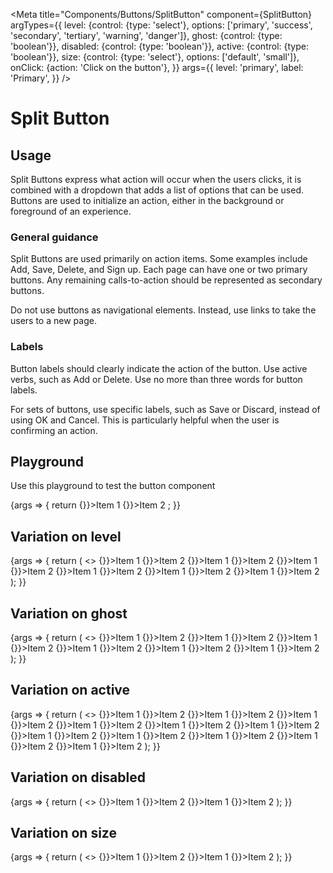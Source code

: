 
<Meta
  title="Components/Buttons/SplitButton"
  component={SplitButton}
  argTypes={{
    level: {control: {type: 'select'}, options: ['primary', 'success', 'secondary', 'tertiary', 'warning', 'danger']},
    ghost: {control: {type: 'boolean'}},
    disabled: {control: {type: 'boolean'}},
    active: {control: {type: 'boolean'}},
    size: {control: {type: 'select'}, options: ['default', 'small']},
    onClick: {action: 'Click on the button'},
  }}
  args={{
    level: 'primary',
    label: 'Primary',
  }}
/>

# Split Button

## Usage

Split Buttons express what action will occur when the users clicks, it is combined with a dropdown that adds a list of options that can be used. Buttons are used to initialize an action, either in the background or foreground of an experience.

### General guidance

Split Buttons are used primarily on action items. Some examples include Add, Save, Delete, and Sign up. Each page can have one or two primary buttons. Any remaining calls-to-action should be represented as secondary buttons.

Do not use buttons as navigational elements. Instead, use links to take the users to a new page.

### Labels

Button labels should clearly indicate the action of the button. Use active verbs, such as Add or Delete. Use no more than three words for button labels.

For sets of buttons, use specific labels, such as Save or Discard, instead of using OK and Cancel. This is particularly helpful when the user is confirming an action.

## Playground

Use this playground to test the button component

<Canvas>
  <Story name="Standard">
    {args => {
      return <SplitButton {...args}>
          <SplitButton.Item onClick={() => {}}>Item 1</SplitButton.Item>
          <SplitButton.Item onClick={() => {}}>Item 2</SplitButton.Item>
      </SplitButton>;
    }}
  </Story>
</Canvas>

<ArgsTable story="Standard" />

## Variation on level

<Canvas>
  <Story name="Level">
    {args => {
      return (
        <>
          <SplitButton {...args} level="primary" label="Primary">
            <SplitButton.Item onClick={() => {}}>Item 1</SplitButton.Item>
            <SplitButton.Item onClick={() => {}}>Item 2</SplitButton.Item>
          </SplitButton>
          <SplitButton {...args} level="success" label="Success">
            <SplitButton.Item onClick={() => {}}>Item 1</SplitButton.Item>
            <SplitButton.Item onClick={() => {}}>Item 2</SplitButton.Item>
          </SplitButton>
          <SplitButton {...args} level="secondary" label="Secondary">
            <SplitButton.Item onClick={() => {}}>Item 1</SplitButton.Item>
            <SplitButton.Item onClick={() => {}}>Item 2</SplitButton.Item>
          </SplitButton>
          <SplitButton {...args} level="tertiary" label="Tertiary">
            <SplitButton.Item onClick={() => {}}>Item 1</SplitButton.Item>
            <SplitButton.Item onClick={() => {}}>Item 2</SplitButton.Item>
          </SplitButton>
          <SplitButton {...args} level="warning" label="Warning">
            <SplitButton.Item onClick={() => {}}>Item 1</SplitButton.Item>
            <SplitButton.Item onClick={() => {}}>Item 2</SplitButton.Item>
          </SplitButton>
          <SplitButton {...args} level="danger" label="Danger">
            <SplitButton.Item onClick={() => {}}>Item 1</SplitButton.Item>
            <SplitButton.Item onClick={() => {}}>Item 2</SplitButton.Item>
          </SplitButton>
        </>
      );
    }}
  </Story>
</Canvas>

## Variation on ghost

<Canvas>
  <Story name="Ghost">
    {args => {
      return (
        <>
            <SplitButton {...args} ghost={true} level="primary" label="Primary">
              <SplitButton.Item onClick={() => {}}>Item 1</SplitButton.Item>
              <SplitButton.Item onClick={() => {}}>Item 2</SplitButton.Item>
            </SplitButton>
            <SplitButton {...args} ghost={true} level="success" label="Success">
              <SplitButton.Item onClick={() => {}}>Item 1</SplitButton.Item>
              <SplitButton.Item onClick={() => {}}>Item 2</SplitButton.Item>
            </SplitButton>
            <SplitButton {...args} ghost={true} level="secondary" label="Secondary">
              <SplitButton.Item onClick={() => {}}>Item 1</SplitButton.Item>
              <SplitButton.Item onClick={() => {}}>Item 2</SplitButton.Item>
            </SplitButton>
            <SplitButton {...args} ghost={true} level="tertiary" label="Tertiary">
              <SplitButton.Item onClick={() => {}}>Item 1</SplitButton.Item>
              <SplitButton.Item onClick={() => {}}>Item 2</SplitButton.Item>
            </SplitButton>
            <SplitButton {...args} ghost={true} level="warning" label="Warning">
              <SplitButton.Item onClick={() => {}}>Item 1</SplitButton.Item>
              <SplitButton.Item onClick={() => {}}>Item 2</SplitButton.Item>
            </SplitButton>
            <SplitButton {...args} ghost={true} level="danger" label="Danger">
              <SplitButton.Item onClick={() => {}}>Item 1</SplitButton.Item>
              <SplitButton.Item onClick={() => {}}>Item 2</SplitButton.Item>
            </SplitButton>
        </>
      );
    }}
  </Story>
</Canvas>

## Variation on active

<Canvas>
  <Story name="Active">
    {args => {
      return (
        <>
            <SplitButton {...args} active={true} level="primary" label="primary">
                <SplitButton.Item onClick={() => {}}>Item 1</SplitButton.Item>
                <SplitButton.Item onClick={() => {}}>Item 2</SplitButton.Item>
            </SplitButton>
            <SplitButton {...args} active={true} level="success" label="success">
                <SplitButton.Item onClick={() => {}}>Item 1</SplitButton.Item>
                <SplitButton.Item onClick={() => {}}>Item 2</SplitButton.Item>
            </SplitButton>
            <SplitButton {...args} active={true} level="secondary" label="secondary">
                <SplitButton.Item onClick={() => {}}>Item 1</SplitButton.Item>
                <SplitButton.Item onClick={() => {}}>Item 2</SplitButton.Item>
            </SplitButton>
            <SplitButton {...args} active={true} level="tertiary" label="tertiary">
                <SplitButton.Item onClick={() => {}}>Item 1</SplitButton.Item>
                <SplitButton.Item onClick={() => {}}>Item 2</SplitButton.Item>
            </SplitButton>
            <SplitButton {...args} active={true} level="warning" label="warning">
                <SplitButton.Item onClick={() => {}}>Item 1</SplitButton.Item>
                <SplitButton.Item onClick={() => {}}>Item 2</SplitButton.Item>
            </SplitButton>
            <SplitButton {...args} active={true} level="danger" label="danger">
                <SplitButton.Item onClick={() => {}}>Item 1</SplitButton.Item>
                <SplitButton.Item onClick={() => {}}>Item 2</SplitButton.Item>
            </SplitButton>
            <br />
            <SplitButton {...args} active={true} ghost={true} level="primary" label="primary">
                <SplitButton.Item onClick={() => {}}>Item 1</SplitButton.Item>
                <SplitButton.Item onClick={() => {}}>Item 2</SplitButton.Item>
            </SplitButton>
            <SplitButton {...args} active={true} ghost={true} level="secondary" label="secondary">
                <SplitButton.Item onClick={() => {}}>Item 1</SplitButton.Item>
                <SplitButton.Item onClick={() => {}}>Item 2</SplitButton.Item>
            </SplitButton>
            <SplitButton {...args} active={true} ghost={true} level="tertiary" label="tertiary">
                <SplitButton.Item onClick={() => {}}>Item 1</SplitButton.Item>
                <SplitButton.Item onClick={() => {}}>Item 2</SplitButton.Item>
            </SplitButton>
            <SplitButton {...args} active={true} ghost={true} level="warning" label="warning">
                <SplitButton.Item onClick={() => {}}>Item 1</SplitButton.Item>
                <SplitButton.Item onClick={() => {}}>Item 2</SplitButton.Item>
            </SplitButton>
            <SplitButton {...args} active={true} ghost={true} level="danger" label="danger">
                <SplitButton.Item onClick={() => {}}>Item 1</SplitButton.Item>
                <SplitButton.Item onClick={() => {}}>Item 2</SplitButton.Item>
            </SplitButton>
        </>
      );
    }}
  </Story>
</Canvas>

## Variation on disabled

<Canvas>
  <Story name="Disabled">
    {args => {
      return (
        <>
          <SplitButton {...args} disabled={false} label={'Default'}>
            <SplitButton.Item onClick={() => {}}>Item 1</SplitButton.Item>
            <SplitButton.Item onClick={() => {}}>Item 2</SplitButton.Item>
          </SplitButton>
          <SplitButton {...args} disabled={true} label={'Disabled'}>
            <SplitButton.Item onClick={() => {}}>Item 1</SplitButton.Item>
            <SplitButton.Item onClick={() => {}}>Item 2</SplitButton.Item>
          </SplitButton>
        </>
      );
    }}
  </Story>
</Canvas>

## Variation on size

<Canvas>
  <Story name="Size">
    {args => {
      return (
        <>
            <SplitButton {...args} size="default" label={'Default'}>
               <SplitButton.Item onClick={() => {}}>Item 1</SplitButton.Item>
               <SplitButton.Item onClick={() => {}}>Item 2</SplitButton.Item>
            </SplitButton>
            <SplitButton {...args} size="small" label={'Small'}>
                <SplitButton.Item onClick={() => {}}>Item 1</SplitButton.Item>
                <SplitButton.Item onClick={() => {}}>Item 2</SplitButton.Item>
            </SplitButton>
        </>
      );
    }}
  </Story>
</Canvas>
